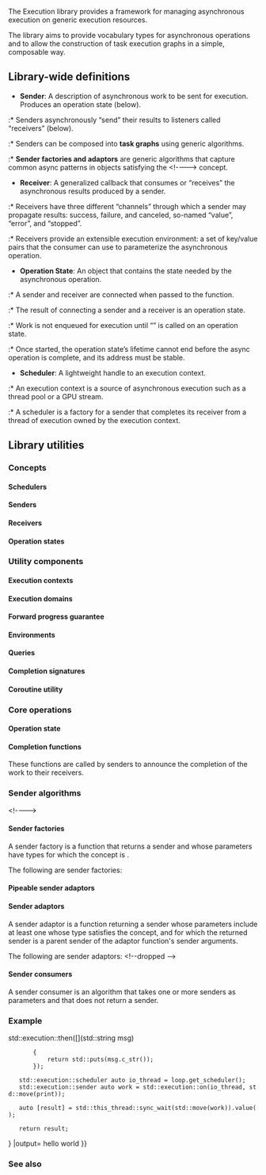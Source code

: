 {{title|Execution library {{mark since c++26}}}}
{{cpp/execution/navbar}}

The Execution library provides a framework for managing asynchronous execution on generic execution resources.

The library aims to provide vocabulary types for asynchronous operations and to allow the construction of task execution graphs in a simple, composable way.

==Library-wide definitions==

* '''Sender''': A description of asynchronous work to be sent for execution. Produces an operation state (below).
:* Senders asynchronously “send” their results to listeners called “receivers” (below).
:* Senders can be composed into '''task graphs''' using generic algorithms.
:* '''Sender factories and adaptors''' are generic algorithms that capture common async patterns in objects satisfying the {{lc|sender}}&lt;!--{{lconcept|sender}}--&gt; concept.
* '''Receiver''': A generalized callback that consumes or “receives” the asynchronous results produced by a sender.
:* Receivers have three different “channels” through which a sender may propagate results: success, failure, and canceled, so-named “value”, “error”, and “stopped”.
:* Receivers provide an extensible execution environment: a set of key/value pairs that the consumer can use to parameterize the asynchronous operation.
* '''Operation State''': An object that contains the state needed by the asynchronous operation. 
:* A sender and receiver are connected when passed to the {{lc|std::execution::connect}} function.
:* The result of connecting a sender and a receiver is an operation state. 
:* Work is not enqueued for execution until “{{tt|start}}” is called on an operation state.
:* Once started, the operation state’s lifetime cannot end before the async operation is complete, and its address must be stable.
* '''Scheduler''': A lightweight handle to an execution context. 
:* An execution context is a source of asynchronous execution such as a thread pool or a GPU stream. 
:* A scheduler is a factory for a sender that completes its receiver from a thread of execution owned by the execution context.

==Library utilities==

===Concepts===
====Schedulers====
{{dsc begin}}
{{dsc header|execution}}
{{dsc namespace|std::execution}}
{{dsc inc|cpp/execution/dsc scheduler}}
{{dsc end}}

====Senders====
{{dsc begin}}
{{dsc header|execution}}
{{dsc namespace|std::execution}}
{{dsc inc|cpp/execution/dsc sender}}
{{dsc inc|cpp/execution/dsc sender_in}}
{{dsc inc|cpp/execution/dsc sender_to}}
{{dsc end}}

====Receivers====
{{dsc begin}}
{{dsc header|execution}}
{{dsc namespace|std::execution}}
{{dsc inc|cpp/execution/dsc receiver}}
{{dsc inc|cpp/execution/dsc receiver_of}}
{{dsc end}}

====Operation states====
{{dsc begin}}
{{dsc header|execution}}
{{dsc namespace|std::execution}}
{{dsc inc|cpp/execution/dsc operation_state}}
{{dsc end}}

===Utility components===
====Execution contexts====
{{dsc begin}}
{{dsc header|execution}}
{{dsc namespace|std::execution}}
{{dsc inc|cpp/execution/dsc run_loop}}
{{dsc end}}

====Execution domains====
{{dsc begin}}
{{dsc header|execution}}
{{dsc namespace|std::execution}}
{{dsc inc|cpp/execution/dsc default_domain}}
{{dsc inc|cpp/execution/dsc transform_sender}}
{{dsc inc|cpp/execution/dsc transform_env}}
{{dsc inc|cpp/execution/dsc apply_sender}}
{{dsc end}}

====Forward progress guarantee====
{{dsc begin}}
{{dsc header|execution}}
{{dsc namespace|std::execution}}
{{dsc inc|cpp/execution/dsc forward_progress_guarantee}}
{{dsc end}}

====Environments====
{{dsc begin}}
{{dsc header|execution}}
{{dsc namespace|std::execution}}
{{dsc inc|cpp/execution/dsc prop}}
{{dsc inc|cpp/execution/dsc env}}
{{dsc inc|cpp/execution/dsc get_env}}
{{dsc end}}

====Queries====
{{dsc begin}}
{{dsc header|execution}}
{{dsc inc|cpp/execution/dsc forwarding_query}}
{{dsc inc|cpp/execution/dsc get_allocator}}
{{dsc inc|cpp/execution/dsc get_stop_token}}
{{dsc inc|cpp/execution/dsc get_domain}}
{{dsc inc|cpp/execution/dsc get_scheduler}}
{{dsc inc|cpp/execution/dsc get_delegation_scheduler}}
{{dsc inc|cpp/execution/dsc get_completion_scheduler}}
{{dsc inc|cpp/execution/dsc get_forward_progress_guarantee}}
{{dsc end}}

====Completion signatures====
{{dsc begin}}
{{dsc header|execution}}
{{dsc namespace|std::execution}}
{{dsc inc|cpp/execution/dsc completion_signatures}}
{{dsc inc|cpp/execution/dsc get_completion_signatures}}
{{dsc inc|cpp/execution/dsc transform_completion_signatures}}
{{dsc inc|cpp/execution/dsc transform_completion_signatures_of}}
{{dsc inc|cpp/execution/dsc tag_of_t}}
{{dsc inc|cpp/execution/dsc value_types_of_t}}
{{dsc inc|cpp/execution/dsc error_types_of_t}}
{{dsc inc|cpp/execution/dsc sends_stopped}}
{{dsc end}}

====Coroutine utility====
{{dsc begin}}
{{dsc header|execution}}
{{dsc namespace|std::execution}}
{{dsc inc|cpp/execution/dsc as_awaitable}}
{{dsc inc|cpp/execution/dsc with_awaitable_senders}}
{{dsc end}}

===Core operations===
====Operation state====
{{dsc begin}}
{{dsc header|execution}}
{{dsc namespace|std::execution}}
{{dsc inc|cpp/execution/dsc connect}}
{{dsc inc|cpp/execution/dsc start}}
{{dsc end}}

====Completion functions====
These functions are called by senders to announce the completion of the work to their receivers.
{{dsc begin}}
{{dsc header|execution}}
{{dsc namespace|std::execution}}
{{dsc inc|cpp/execution/dsc set_value}}
{{dsc inc|cpp/execution/dsc set_error}}
{{dsc inc|cpp/execution/dsc set_stopped}}
{{dsc end}}

===Sender algorithms===
&lt;!--{{dsc namespace|std::execution}}--&gt;
{{todo|WIP update to current standard in progress}}

====Sender factories====
A sender factory is a function that returns a sender and whose parameters have types for which the {{lconcept|sender}} concept is {{c|false}}.

The following are sender factories:

{{dsc begin}}
{{dsc header|execution}}
{{dsc namespace|std::execution}}
{{dsc inc|cpp/execution/dsc just}}
{{dsc inc|cpp/execution/dsc just_error}}
{{dsc inc|cpp/execution/dsc just_stopped}}
{{dsc inc|cpp/execution/dsc read_env}}
{{dsc inc|cpp/execution/dsc schedule}}
{{dsc end}}

====Pipeable sender adaptors====
{{dsc begin}}
{{dsc header|execution}}
{{dsc namespace|std::execution}}
{{dsc inc|cpp/execution/dsc sender_adaptor_closure}}
{{dsc end}}

====Sender adaptors====
A sender adaptor is a function returning a sender whose parameters include at least one whose type satisfies the {{lconcept|sender}} concept, and for which the returned sender is a parent sender of the adaptor function's sender arguments.

The following are sender adaptors:
{{dsc begin}}
{{dsc header|execution}}
{{dsc namespace|std::execution}}
{{dsc inc|cpp/execution/dsc starts_on}}
{{dsc inc|cpp/execution/dsc continues_on}}
{{dsc inc|cpp/execution/dsc on}}
{{dsc inc|cpp/execution/dsc schedule_from}}
{{dsc inc|cpp/execution/dsc then}}
{{dsc inc|cpp/execution/dsc upon_error}}
{{dsc inc|cpp/execution/dsc upon_stopped}}
{{dsc inc|cpp/execution/dsc let_value}}
{{dsc inc|cpp/execution/dsc let_error}}
{{dsc inc|cpp/execution/dsc let_stopped}}
{{dsc inc|cpp/execution/dsc bulk}}
{{dsc inc|cpp/execution/dsc split}}
{{dsc inc|cpp/execution/dsc when_all}}
{{dsc inc|cpp/execution/dsc when_all_with_variant}}
{{dsc inc|cpp/execution/dsc into_variant}}
{{dsc inc|cpp/execution/dsc stopped_as_optional}}
{{dsc inc|cpp/execution/dsc stopped_as_error}}&lt;!--dropped
{{dsc inc|cpp/execution/dsc ensure_started}}
{{dsc inc|cpp/execution/dsc transfer}}--&gt;
{{dsc end}}

====Sender consumers====
A sender consumer is an algorithm that takes one or more senders as parameters and that does not return a sender.

{{dsc begin}}
{{dsc header|execution}}
{{dsc namespace|std::this_thread}}
{{dsc inc|cpp/thread/dsc sync_wait}}
{{dsc inc|cpp/thread/dsc sync_wait_with_variant}}
{{dsc end}}

===Example===
{{example
|A version of this example is available on [https://godbolt.org/z/vdxGsxsKd godbolt.org],  where it uses [https://github.com/NVIDIA/stdexec stdexec], an experimental reference implementation of {{lc|std::execution}}.
|code=
#include &lt;cstdio&gt;
#include &lt;execution&gt;
#include &lt;string&gt;
#include &lt;thread&gt;
#include &lt;utility&gt;
using namespace std::literals;

int main()
{
    std::execution::run_loop loop;

    std::jthread worker([&amp;](std::stop_token st)
    {
        std::stop_callback cb{st, [&amp;]{ loop.finish(); }&lt;!----&gt;};
        loop.run();
    });
    
    std::execution::sender auto hello = std::execution::just("hello world"s);
    std::execution::sender auto print
        = std::move(hello)
        {{!}} std::execution::then([](std::string msg)
        {
            return std::puts(msg.c_str());
        });
    
    std::execution::scheduler auto io_thread = loop.get_scheduler();
    std::execution::sender auto work = std::execution::on(io_thread, std::move(print));
    
    auto [result] = std::this_thread::sync_wait(std::move(work)).value();
    
    return result;
}
|output=
hello world
}}

===See also===
{{dsc begin}}
{{dsc inc|cpp/thread/dsc async}}
{{dsc end}}

{{langlinks|es|zh}}